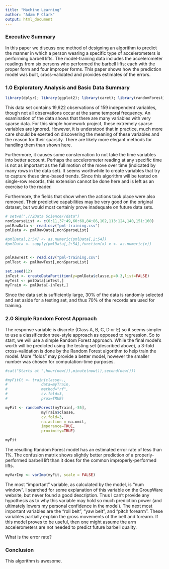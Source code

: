 ```yaml
---
title: "Machine Learning"
author: "Adam F Clark"
output: html_document
---
```


### Executive Summary
In this paper we discuss one method of designing an algorithm to predict the manner in which a person wearing a specific type of accelerometers is performing barbell lifts.  The model-training data includes the accelerometer readings from six persons who performed the barbell lifts; each with the proper form and four improper forms.  This paper shows how the prediction model was built, cross-validated and provides estimates of the errors.

### 1.0 Exploratory Analysis and Basic Data Summary
```r
library(dplyr); library(ggplot2); library(caret); library(randomForest)
```

This data set contains 19,622 observations of 159 independent variables, though not all observations occur at the same temporal frequency.  An examination of the data shows that there are many variables with very sparse data.  For this simple homework project, these extremely sparse variables are ignored.  However, it is understood that in practice, much more care should be exerted on discovering the meaning of these variables and the reason for their sparsity.  There are likely more elegant methods for handling them than shown here.

Furthermore, it causes some consternation to not take the time variables into better account.  Perhaps the accelerometer reading at any specific time is not as important as the full motion of the move over time (indicated by many rows in the data set).  It seems worthwhile to create variables that try to capture these time-based trends.  Since this algorithm will be tested on single-row records, this extension cannot be done here and is left as an exercise to the reader.

Furthermore, the fields that show when the actions took place were also removed.    Their predictive capabilities may be very good on the original dataset, but would most certainly prove inadequate on future data sets.

```r
# setwd(".//2Data Science//data")
nonSparseList <- c(6:11,37:49,60:68,84:86,102,113:124,140,151:160)
pmlRawData <- read.csv("pml-training.csv")
pmlData <- pmlRawData[,nonSparseList]

#pmlData[,2:54] <- as.numeric(pmlData[,2:54])
#pmlData <- sapply(pmlData[,2:54],function(x) x <- as.numeric(x))


pmlRawTest <- read.csv("pml-training.csv")
pmlTest <- pmlRawTest[,nonSparseList]

set.seed(12)
inTest <- createDataPartition(y=pmlData$classe,p=0.3,list=FALSE)
myTest <- pmlData[inTest,]
myTrain <- pmlData[-inTest,]

```

Since the data set is sufficiently large, 30% of the data is randomly selected and set aside for a testing set, and thus 70% of the records are used for training.

### 2.0 Simple Random Forest Approach

The response variable is discrete (Class A, B, C, D or E) so it seems simpler to use a classification tree-style approach as opposed to regression.  So to start, we will use a simple Random Forest approach.  While the final model's worth will be predicted using the testing set (described above), a 3-fold cross-validation is done by the Random Forest algorithm to help train the model.  More "folds" may provide a better model, however the smaller number was chosen for computation-time purposes.

```r
#cat("Starts at ",hour(now()),minute(now()),second(now()))

#myFitCt <- train(classe~.,
#               data=myTrain,
#               method="rf",
#               cv.fold=3,
#               prox=TRUE)

myFit <- randomForest(myTrain[,-55],
                myTrain$classe,
                cv.fold=3,
                na.action = na.omit,
                imporance=TRUE,
                proximity=TRUE)

myFit

```

The resulting Random Forest model has an estimated error rate of less than 1%.  The confusion matrix shows slightly better prediction of a properly-performed barbell lift than it does for the common improperly-performed lifts.

```r
myVarImp <- varImp(myFit, scale = FALSE)
```

The most "important" variable, as calculated by the model, is "num window".  I searched for some explanation of this variable on the GroupWare website, but never found a good description.  Thus I can't provide any hypothesis as to why this variable may hold so much prediction power (and ultimately lowers my personal confidence in the model).  The next most important variables are the "roll belt", "yaw belt", and "pitch forearm".  These variables partially explain the gross movements of the belt and forearm.  If this model proves to be useful, then one might assume the arm accelerometers are not needed to predict future barbell quality.

What is the error rate?

### Conclusion

This algorithm is awesome.